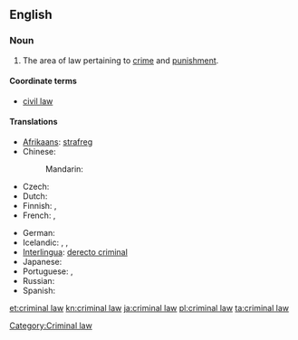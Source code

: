 ==English==
{{wikipedia}}

===Noun===
{{en-noun|sg=[[criminal]] [[law]]}}

# {{legal}} The area of law pertaining to [[crime]] and [[punishment]].

====Coordinate terms====
* [[civil law]]

====Translations====
{{trans-top|area of law}}
* [[Afrikaans]]: [[strafreg]]
* Chinese:
*: Mandarin: {{t|zh|刑法|tr=xíngfǎ|sc=Hani}}
* Czech: {{t-|cs|trestní právo|n}}
* Dutch: {{t+|nl|strafrecht|n}}
* Finnish: {{t-|fi|rikosoikeus}}, {{t-|fi|rikoslaki}}
* French: {{t|fr|droit pénal|m}}, {{t|fr|droit criminel|m}}
{{trans-mid}}
* German: {{t-|de|Strafrecht|n}}
* Icelandic: {{t|is|hegningarlög|n|p}},  {{t|is|refsilög|n|p}},  {{t|is|refsiréttur|m}}
* [[Interlingua]]: [[derecto criminal]]
* Japanese: {{t|ja|刑法|tr=[[けいほう]] keihō|sc=Jpan}}
* Portuguese: {{t|pt|direito penal|m}}, {{t|pt|direito criminal|m}}
* Russian: {{t|ru|уголовное право|n|tr=ugolóvnoje právo|sc=Cyrl}}
* Spanish: {{t|es|derecho penal|m}}
{{trans-bottom}}

[[Category:Criminal law]]

[[et:criminal law]]
[[kn:criminal law]]
[[ja:criminal law]]
[[pl:criminal law]]
[[ta:criminal law]]